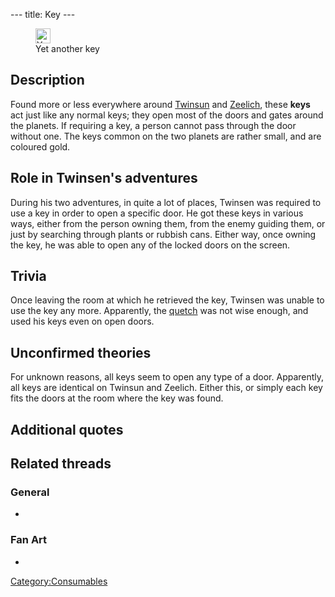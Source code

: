 ---
title: Key
---

[[Image:Key.gif|right|24px|thumb|Yet another key]]

{{Quote|
Quote=Can't start this machine without an ignition key!|
Character=[[Twinsen]]}}

==Description==
Found more or less everywhere around [[Twinsun]] and [[Zeelich]], these '''keys''' act just like any normal keys; they open most of the doors and gates around the planets. If requiring a key, a person cannot pass through the door without one. The keys common on the two planets are rather small, and are coloured gold.

==Role in Twinsen's adventures==
During his two adventures, in quite a lot of places, Twinsen was required to use a key in order to open a specific door. He got these keys in various ways, either from the person owning them, from the enemy guiding them, or just by searching through plants or rubbish cans. Either way, once owning the key, he was able to open any of the locked doors on the screen.

==Trivia==
Once leaving the room at which he retrieved the key, Twinsen was unable to use the key any more. Apparently, the [[quetch]] was not wise enough, and used his keys even on open doors.

==Unconfirmed theories==
For unknown reasons, all keys seem to open any type of a door. Apparently, all keys are identical on Twinsun and Zeelich. Either this, or simply each key fits the doors at the room where the key was found.

==Additional quotes==
{{Quote|
Quote=Let's see now, where did I put my key?|
Character=[[Mies van der Rooh]]}}
{{Quote|
Quote=Hey, get me out of here! Find a key quick!|
Character=[[Raymond the Elf]]}}
{{Quote|
Quote=Yeah, the clones already confiscated the key to my cellar, so don't be surprised when they come back to close down the tavern!|
Character=[[Tavern grobo]]}}
{{Quote|
Quote=Here, little guy, take the ignition key and bring the bulldozer back for me - I'll appreciate it. I don't have time to do it myself.|
Character=Construction [[grobo]]}}
{{Quote|
Quote=It's kind of you to help me, but I managed to steal the guard's key. Take it, I don't need it any more.|
Character=Prisoned grobo}}
{{Quote|
Quote=Oh, thanks a bunch, pal! Listen, this kid, he give me the key to the chapel. Here, take it. I've had enough fun with it.|
Character=Old [[wannie]]}}
{{Quote|
Quote=The Monk, he threw me out of his choir. It's not fair, I didn't do anything. So I stole the key to the chapel! So I boxed it in and gave it to the old man!|
Character=Johnny}}

==Related threads==
===General===
* {{thread|id=3797|title=A unknow key}}

===Fan Art===
* {{post|id=112171|title=Lba3}}

[[Category:Consumables]]